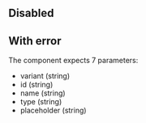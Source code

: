 

<Playground playgroundLink="/storybook/ec/index.html?selectedKind=TextInput&selectedStory=default&stories=1">
  <TextInput
    id="text-input-id"
    name="text-input-name"
    type="text"
    label={demoContentDefault.label}
    placeholder={demoContentDefault.placeholder}
    helperText="Help message"
  />
</Playground>

## Disabled

<Playground playgroundLink="/storybook/ec/index.html?selectedKind=TextInput&selectedStory=default&stories=1">
  <TextInput
    id="text-input-id-2"
    name="text-input-name"
    type="text"
    label={demoContentDefault.label}
    placeholder={demoContentDefault.placeholder}
    helperText="Help message"
    disabled
  />
</Playground>

## With error

<Playground playgroundLink="/storybook/ec/index.html?selectedKind=TextInput&selectedStory=default&stories=1">
  <TextInput
    id="text-input-id-3"
    name="text-input-name"
    type="text"
    label={demoContentDefault.label}
    placeholder={demoContentDefault.placeholder}
    helperText="Help message"
    invalid
    invalidText="Error message"
  />
</Playground>

The component expects 7 parameters:

- variant (string)
- id (string)
- name (string)
- type (string)
- placeholder (string)
